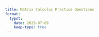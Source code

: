 ```yaml
---
title: Matrix Calculus Practice Questions
format:
  typst:
    date: 2023-07-09
    keep-type: true
---
```


```{=typst}

Questions compiled by #link("https://forbo7.github.io/about.html", [#underline[Salman Naqvi]]).

All question in this paper are based of the #link("https://explained.ai/matrix-calculus/#notation", [#underline[The Matrix Calculus You Need For Deep Learning]]) paper by #link("https://www.linkedin.com/in/terence-parr/", [#underline[Terence Parr]]) and #link("https://www.fast.ai/about.html#jeremy-howard", [#underline[Jeremy Howard]]).

Do let me know of any corrections.

#outline(title: none, target: heading.where(level: 2), )

== Questions

#let arr(var) = {$upright(arrow(#var))$}
#let partial(out, inp) = {$(diff out)/(diff inp)$}
#let derive(out, inp) = {$(dif out)/(dif inp)$}
#let dotp(v1, v2) = {$arr(v1) dot arr(v2)$}
#set math.vec(delim: "[")
#set math.mat(delim: "[")
#set enum(numbering: "1.a.i.")

#par(leading: 0.7cm, justify: true)[
+ #link(<a1>)[Find $derive(, x) 9(x+x^2)$.] <q1>
+ #link(<a2>)[$f(x, y) = 3x^2 y$. Find $nabla f(x, y)$.] <q2>
+ #link(<a3>)[$f(x, y) = 3x^2 y$ and $g(x, y) = 2x + y^8$.] <q3>
  + Find the Jacobian containing $nabla f(x, y)$ and $nabla g(x, y)$ in numerator layout.
  + Find the Jacobian containing $nabla f(x, y)$ and $nabla g(x, y)$ in denominator layout.
+ Let $arr(y) = arr(f)(arr(x)) = f_i (x_i) = x_i$. Show that $partial(arr(y), arr(x)) = I$. <q4>
+ $arr(y) = arr(f)(arr(w)) circle arr(g)(arr(x)) = f_i (w_i) circle g_i (x_i)$. Prove the following identities. <q5>
  + If $arr(y) = arr(f)(arr(w)) plus.circle arr(g)(arr(w))$,
    + show that $partial((arr(w) plus.circle arr(x)), arr(w)) = I$.
    + show that $partial((arr(w) plus.circle arr(x)), arr(x)) = I$.
  + If $arr(y) = arr(f)(arr(w)) minus.circle arr(g)(arr(w))$,
    + show that $partial((arr(w) minus.circle arr(x)), arr(w)) = I$.
    + show that $partial((arr(w) minus.circle arr(x)), arr(x)) = -I$.
  + If $arr(y) = arr(f)(arr(w)) times.circle arr(g)(arr(w))$,
    + show that $partial((arr(w) times.circle arr(x)), arr(w)) = "diag"(arr(x))$.
    + show that $partial((arr(w) times.circle arr(x)), arr(x)) = "diag"(arr(w))$.
  + If $arr(y) = arr(f)(arr(w)) \u{2298} arr(g)(arr(w))$,
    + show that $partial((arr(w) \u{2298} arr(x)), arr(w)) = I$.
    + show that $partial((arr(w) \u{2298} arr(x)), arr(x)) = I$.
+ $arr(y) = arr(f)(arr(x)) circle arr(g)(z) = arr(x) circle arrow(1)z$. Prove the following identities once with matricies and once with a general form of the equation. <q6>
  + $partial((arr(x) plus.circle z), arr(x)) = I$
  + $partial((arr(x) plus.circle z), z) = arrow(1)$
  + $partial((arr(x) times.circle z), arr(x)) = I z$
  + $partial((arr(x) times.circle z), z) = arr(x)$
+ $y = "sum"(arr(f)(arr(x))) = sum^n_(i=1) f_i (arr(x))$, where $f_i (arr(x)) ≠ x_i$. Show that $partial(y, arr(x)) = mat(sum_i partial(f_i(arr(x)), x_1), sum_i partial(f_i(arr(x)), x_2), dots.c, sum_i partial(f_i(arr(x)), x_n))$. <q7>
+ $y = "sum"(arr(x))$. Show that $nabla y = arrow(1)^T$. <q8>
+ $y = "sum"(arr(x)z)$. <q9>
  + Show that $partial(y, arr(x)) = arrow(1)^T z$.
  + Show that $partial(y, z) = "sum"(arr(x))$.
+ #link(<a10>)[Find $derive(, x) sin(x^2)$.] <q10>
+ #link(<a11>)[$y = ln(sin^2(x^3))$. Find $derive(y, x)$.] <q11>
+ #link(<a12>)[$y = f(x) = x + x^2$. Solve for $derive(y, x)$ using total derivatives.] <q12>
+  #link(<a13>)[Show that $partial(f(x_1, u_1, ..., u_n), x) = partial(f, x) + sum^n_(i=1) partial(f, u_i) partial(u_i, x)$, where $u_1, u_2, ..., u_n$ are all functions of $x$.] <q13>
  + Further simplify $partial(f, x) + sum^n_(i=1) partial(f, u_i) partial(u_i, x)$ to $sum^(n+1)_(i=1) partial(f, u_i) partial(u_i, x)$.
+ #link(<a14>)[$f(x) = sin(x + x^2)$. Solve for $partial(f(x), x)$.] <q14>
+ #link(<a15>)[$y = x dot x^2$. Solve for $derive(y, x)$ using total derivatives.] <q15>
+ $arr(y) = arr(f)(x) = vec(y_1(x), y_2(x)) = vec(f_1(x), f_2(x)) = vec(ln(x^2), sin(3x))$. Find $partial(arr(y), x)$. <q16>
+ #link(<a17>)[$arr(y) = arr(f)(arr(g)(x))$. Show that $partial(arr(y), x) = partial(arr(f), arr(g)) partial(arr(g), x)$.] <q17>
+ $arr(y) = arr(f)(arr(g)(arr(x)))$, where $f_i (arr(x)) = g_i (arr(x)) = x_i$. <q18>
  + Show that $partial(arr(f), arr(g)) = "diag"(partial(f_i, g_i))$.
  + Show that $partial(arr(g), arr(x)) = "diag"(partial(g_i, x_i))$.
  + Show that $partial(, arr(x))arr(f)(arr(g)(arr(x))) = "diag"(partial(f_i, g_i) partial(g_i, x_i))$
+ #link(<a19>)[$y = "max"(0, arr(w) dot arr(x) + b)$.] <q19>
  + Find $partial((arr(w) times.circle arr(x)), arr(w))$.
  + Now find $partial("sum"(arr(u)), arr(u))$, where $arr(u) = vec(u_1, u_2, dots.v, u_n)$.
  + Therefore, find 
    + $partial((arr(w) dot arr(x) + b), arr(w))$.
    + $partial((arr(w) dot arr(x) + b), b)$.
  + Let $z = arr(w) dot arr(x) + b, therefore y = "max"(0, z)$. Find $partial(y, z)$.
  + Finally, find
    + $partial(y, arr(w))$.
    + $partial(y, b)$.
+ #link(<a20>)[The MSE (Mean Squared Error) for two values is given by $((hat(y)-y)^2)/2$, where $y$ denotes a prediction and $hat(y)$ denotes the corresponding target. ] <q20>
  +  If we have multiple data samples that are stored in another vector, $arr(X) = mat(arr(x)_1, arr(x)_2, dots.c, arr(x)_n)^T$, and the targets for each sample are stored in $arr(y) = mat(y_1, y_2, dots.c, y_n)^T$, and that a prediction is given by $"max"(arr(w) dot arr(x)_i + b)$, show that the MSE simplifies to $1/N sum^N_(i=1) (y_i - "max"(0, arr(w) dot arr(x)_i + b))^2$, where $N = |X|$.
  + Find $partial((arr(w) dot arr(x)_i + b), arr(w))$.
  + Find $partial("max"(arr(w) dot arr(x)_i + b), arr(w))$.
  + Find $partial((y_i - "max"(arr(w) dot arr(x)_i + b)), arr(w))$.
  + Find $partial((y_i - "max"(arr(w) dot arr(x)_i + b)), arr(w))^2$.
  + Finally, find $partial("MSE", arr(w)) = partial(, arr(w)) (1/N sum^N_(i=1) (y_i - "max"(0, arr(w) dot arr(x)_i + b))^2)$. Simplify the answer by letting $e_i = arr(w) dot arr(x)_i + b - y_i$.
  + Similarly, solve for $partial("MSE", b)$ and simplify with $e_i$.
  + Instead of finding the partial derivative with respect to $arr(w)$ and $b$ separately, we can let $hat(upright(w)) = mat(arr(w)^T, b)^T$ and let $hat(upright(x))_i = mat(arr(x)^T_i, 1)$, and instead solve for $partial("MSE", hat(upright(w)))$. Solve for $partial("MSE", hat(upright(w)))$ and simplify by letting $e_i = hat(upright(w)) dot hat(upright(x))_i - y$.
]
\
\
\
\
\
\
\
\
\
\
\
\
\
\
\
\
\
\
\
\
\
\
\
\
\
\
\
== Answers <ans>

#par(leading: 1cm)[

  + #link(<q1>)[$derive(, x)9(x+x^2) = 9+18x$] <a1>
  + #link(<q2>)[$nabla f(x, y) = vec(6 x y, 3x^2)$] <a2>
  + #link(<q3>)[#sym.space #sym.space #sym.space]<a3>
    + $J = mat(6 x y, 3 x^2; 2, 8y^7)$
    + $J = mat(6 x y, 2; 3 x^2, 8y^7)$
  10. #link(<q10>)[$derive(, x) sin(x^2) = 2x cos(x^2)$] <a10>
  + #link(<q11>)[$derive(y, x) = (6x^2 cos(x^3))/sin(x^3)$] <a11>
  + #link(<q12>)[$derive(y, x) = 1+2x$] <a12>
  + #link(<q13>)[#sym.space #sym.space #sym.space]<a13>
    + Let $x = u_(n+1)$. Then $partial(f(u_1, ..., u_(n+1)), x) = sum^(n+1)_(i=1) partial(f, u_i) partial(u_i, x)$.
  + #link(<q14>)[$derive(f(x), x) = cos(x + x^2)(1+2x)$] <a14>
  + #link(<q15>)[$derive(y, x) = 3x^2$] <a15>
  17. #link(<q17>)[$derive(arr(y), x) = vec(2/x, 3cos(3x))$] <a17>
  #enum(start: 19, 
  [ #link(<q19>)[#sym.space #sym.space #sym.space]<a19>
    + $partial((arr(w) times.circle arr(x)), arr(w)) = "diag"(arr(x))$
    + $partial("sum"(arr(u)), arr(u)) = arrow(1)^T$
    +
      + $partial(y, arr(w)) = arr(x)^T$
      + $partial(y, b) = 1$
    + $partial(y, z) = cases(0 &" " z ≤ 0, 1 &" " z > 0)$
    + 
      + $partial(y, arr(w)) = cases(arrow(0)^T &" " arr(w) dot arr(x) + b ≤ 0, arr(x)^T &" " arr(w) dot arr(x) + b >0)$
      + $partial(y, b) = cases(0 &" " arr(w) dot arr(x) + b ≤ 0, 1 &" " arr(w) dot arr(x) + b >0)$
  ], 
  [ #link(<q20>)[#sym.space #sym.space #sym.space]<a20>
    + For a single sample, $"MSE" = (y - (arr(w) dot arr(x) + b))^2/2$. Therefore, for multiple samples, $"MSE" = 1/N sum^N_(i=1) (y_i - (arr(w) dot arr(x)_i + b))^2$.
    + $partial((arr(w) dot arr(x)_i + b), arr(w)) = arr(x)_i^T$
    + $partial(max(0, arr(w) dot arr(x)_i + b), arr(w)) = cases(arrow(0)^T &" " dotp(w, x) + b, arr(x)_i^T &" " dotp(w, x_i) + b)$
    + $partial((y_i - max(0, dotp(w, x_i) + b)), arr(w)) = cases(arr(0)^T &" " dotp(w, x_i) + b ≤ 0, -arr(x)^T_i &" " dotp(w, x) + b > 0)$
    + $partial((y_i - max(0, dotp(w, x_i) + b))^2, arr(w)) = cases(arr(0)^T &" " dotp(w, x) + b ≤ 0, -2(y_i - "max"(dotp(w, x_i) + b))arr(x)^T_i &" " dotp(w, x_i) + b > 0)$
    + $partial(, arr(w))(1/N sum^N_(i=1) (y_i - "max"(0, dotp(w, x_i) + b))^2) = cases(arr(0)^T &" " dotp(w, x_i) + b ≤ 0, 2/N sum^N_(i=1) e_i arr(x)_i^T &" " dotp(w, x_i) + b > 0)$
    + $partial(, b)(1/N sum^N_(i=1) (y_i - "max"(0, dotp(w, x_i) + b))^2) = cases(arr(0)^T &" " dotp(w, x_i) + b ≤ 0, 2/N sum^N_(i=1) e_i &" " dotp(w, x_i) + b > 0)$
    + $partial(, hat(upright(w)))(1/N sum^N_(i=1) (y_i - "max"(0, hat(upright(w)) dot hat(upright(x))))^2) = cases(arr(0)^T &" " hat(upright(w)) dot hat(upright(x)) ≤ 0, 2/N sum^N_(i=1) e_i hat(upright(x))_i^T &" " hat(upright(w)) dot hat(upright(x)) > 0)$
  ],
  )
\
\
]  
```